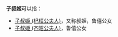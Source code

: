 '''子叔姬'''可以指：

*[[子叔姬_(杞桓公夫人)|子叔姬 (杞桓公夫人)]]，又称叔姬，鲁僖公女 
*[[子叔姬_(齐昭公夫人)|子叔姬 (齐昭公夫人)]]，鲁僖公女

{{disambig|Cat=三字人名消歧義|J}}